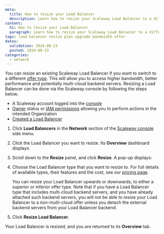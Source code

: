 ```yaml
---
meta:
  title: How to resize your Load Balancer
  description: Learn how to resize your Scaleway Load Balancer to a different offer type. Switching to a more powerful Load Balancer can provide higher bandwidth, better performance and allow multi-cloud backend servers. 
content:
  h1: How to resize your Load Balancer 
  paragraph: Learn how to resize your Scaleway Load Balancer to a different offer type. Switching to a more powerful Load Balancer can provide higher bandwidth, better performance and allow multi-cloud backend servers.
tags: load-balancer resize plan upgrade bandwidth offer 
dates:
  validation: 2024-08-23
  posted: 2024-08-23
categories:
  - network
---
```


You can resize an existing Scaleway Load Balancer if you want to switch to a different [offer type](https://www.scaleway.com/en/pricing/network/). This will allow you to access higher bandwidth, better performance and potentially multi-cloud backend servers. Resizing a Load Balancer can be done via the Scaleway console by following the steps below. 

<Macro id="requirements" />

- A Scaleway account logged into the [console](https://console.scaleway.com)
- [Owner](/identity-and-access-management/iam/concepts/#owner) status or [IAM permissions](/identity-and-access-management/iam/concepts/#permission) allowing you to perform actions in the intended Organization
- [Created a Load Balancer](/network/load-balancer/how-to/create-load-balancer/)

1. Click **Load Balancers** in the **Network** section of the [Scaleway console](https://console.scaleway.com) side menu.

2. Click the Load Balancer you want to resize. Its **Overview** dashboard displays.

3. Scroll down to the **Resize** panel, and click **Resize**. A pop-up displays:

    <Lightbox src="scaleway-resize-lb.webp" alt="A pop up window shows a Resize Load Balancer screen, with a dropdown menu to choose a Load Balancer type, and a warning that resizing might take a few seconds during which time the Load Balancer might be inaccessible." />

4. Choose the Load Balancer type that you want to resize to. For full details of available types, their features and the cost, see our [pricing page](https://www.scaleway.com/en/pricing/network/#load-balancer).

    <Message type="note">
    You can resize your Load Balancer upwards or downwards, to either a superior or inferior offer type. Note that if you have a Load Balancer type that includes multi-cloud backend servers, and you have already attached such backend servers, you will not be able to resize your Load Balancer to a non-multi-cloud offer unless you detach the external backend servers from your Load Balancer backend.
    </Message>

5. Click **Resize Load Balancer**.

Your Load Balancer is resized, and you are returned to its **Overview** tab.





